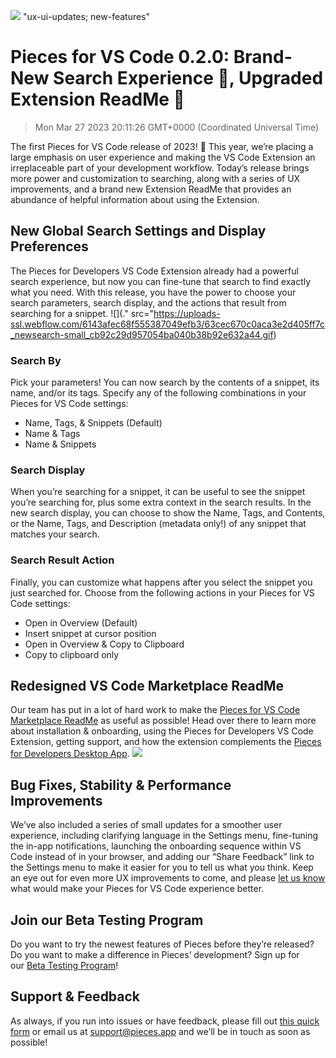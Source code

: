 ![](https://uploads-ssl.webflow.com/6143afec68f555387049efb3/63cec66fc0aca3126e05ff11_VSCode0_1_15_66917d24e84296e7add4abb9e55a0fd5_2000.jpeg)
"ux-ui-updates; new-features"
# Pieces for VS Code 0.2.0: Brand-New Search Experience 🔎, Upgraded Extension ReadMe 📖
> Mon Mar 27 2023 20:11:26 GMT+0000 (Coordinated Universal Time)

The first Pieces for VS Code release of 2023! 🎉 This year, we’re placing a large emphasis on user experience and making the VS Code Extension an irreplaceable part of your development workflow. Today’s release brings more power and customization to searching, along with a series of UX improvements, and a brand new Extension ReadMe that provides an abundance of helpful information about using the Extension.

## New Global Search Settings and Display Preferences
The Pieces for Developers VS Code Extension already had a powerful search experience, but now you can fine-tune that search to find exactly what you need. With this release, you have the power to choose your search parameters, search display, and the actions that result from searching for a snippet.
![](." src="https://uploads-ssl.webflow.com/6143afec68f555387049efb3/63cec670c0aca3e2d405ff7c_newsearch-small_cb92c29d957054ba040b38b92e632a44.gif)

### Search By
Pick your parameters! You can now search by the contents of a snippet, its name, and/or its tags. Specify any of the following combinations in your Pieces for VS Code settings:
- Name, Tags, &amp; Snippets (Default)
- Name &amp; Tags
- Name &amp; Snippets

### Search Display
When you’re searching for a snippet, it can be useful to see the snippet you’re searching for, plus some extra context in the search results. In the new search display, you can choose to show the Name, Tags, and Contents, or the Name, Tags, and Description (metadata only!) of any snippet that matches your search.

### Search Result Action
Finally, you can customize what happens after you select the snippet you just searched for. Choose from the following actions in your Pieces for VS Code settings:
- Open in Overview (Default)
- Insert snippet at cursor position
- Open in Overview &amp; Copy to Clipboard
- Copy to clipboard only

## Redesigned VS Code Marketplace ReadMe
Our team has put in a lot of hard work to make the <a href="https://marketplace.visualstudio.com/items?itemName=MeshIntelligentTechnologiesInc.pieces-vscode" target="_blank" rel="noopener noreferrer">Pieces for VS Code Marketplace ReadMe</a> as useful as possible! Head over there to learn more about installation &amp; onboarding, using the Pieces for Developers VS Code Extension, getting support, and how the extension complements the <a href="https://code.pieces.app/install" target="_blank" rel="noopener noreferrer">Pieces for Developers Desktop App</a>.
![](oads-ssl.webflow.com/6143afec68f555387049efb3/63cec670c0aca396b805ff40_vsc_readme_screenshot_fd3229eced98c97a2f94655d33094b60_800.jpeg)

## Bug Fixes, Stability &amp; Performance Improvements
We’ve also included a series of small updates for a smoother user experience, including clarifying language in the Settings menu, fine-tuning the in-app notifications, launching the onboarding sequence within VS Code instead of in your browser, and adding our “Share Feedback” link to the Settings menu to make it easier for you to tell us what you think.
Keep an eye out for even more UX improvements to come, and please <a href="https://getpieces.typeform.com/to/mCjBSIjF" target="_blank" rel="noopener noreferrer">let us know</a> what would make your Pieces for VS Code experience better.

## Join our Beta Testing Program
Do you want to try the newest features of Pieces before they’re released? Do you want to make a difference in Pieces’ development? Sign up for our <a href="https://getpieces.typeform.com/to/XGGlUqEI" target="_blank" rel="noopener noreferrer">Beta Testing Program</a>!

## Support &amp; Feedback
As always, if you run into issues or have feedback, please fill out <a href="https://getpieces.typeform.com/to/mCjBSIjF" target="_blank" rel="noopener noreferrer">this quick form</a> or email us at <a href="mailto:support@pieces.app" target="_blank" rel="noopener noreferrer">support@pieces.app</a> and we’ll be in touch as soon as possible!
